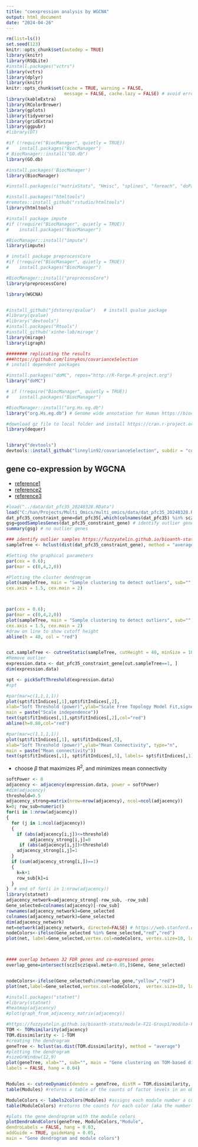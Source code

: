 ---
title: "coexpression analysis by WGCNA"
output: html_document
date: "2024-04-26"
---

```{r, echo=F, warning=F, message=F}
rm(list=ls())
set.seed(123)
knitr::opts_chunk$set(autodep = TRUE)
library(knitr)
library(RSQLite)
#install.packages("vctrs")
library(vctrs)
library(dplyr)
library(knitr)
knitr::opts_chunk$set(cache = TRUE, warning = FALSE, 
                      message = FALSE, cache.lazy = FALSE) # avoid error of long vectors https://stackoverflow.com/questions/39417003/long-vectors-not-supported-yet-error-in-rmd-but-not-in-r-script 
library(kableExtra)
library(RColorBrewer)
library(gplots)
library(tidyverse)
library(gridExtra)
library(ggpubr)
#library(DT)

#if (!require("BiocManager", quietly = TRUE))
#    install.packages("BiocManager")
# BiocManager::install("GO.db")
library(GO.db)

#install.packages('BiocManager')
library(BiocManager)

#install.packages(c("matrixStats", "Hmisc", "splines", "foreach", "doParallel", "fastcluster", "dynamicTreeCut", "survival"))

#install.packages("htmltools")
#remotes::install_github("rstudio/htmltools")
library(htmltools)

#install package impute 
#if (!require("BiocManager", quietly = TRUE))
#    install.packages("BiocManager")

#BiocManager::install("impute")
library(impute)

# install package preprocessCore
#if (!require("BiocManager", quietly = TRUE))
#    install.packages("BiocManager")

#BiocManager::install("preprocessCore")
library(preprocessCore)

library(WGCNA)


#install_github("jdstorey/qvalue")   # install qvalue package 
#library(qvalue)
#library("devtools")
#install.packages("Rtools")
#install_github('xinhe-lab/mirage')
library(mirage)
library(igraph)
```






```{r, echo=F, message=F, warning=F, results=F}
######## replicating the results 
###https://github.com/linnykos/covarianceSelection
# install dependent packages 

#install.packages("doMC", repos="http://R-Forge.R-project.org")
library("doMC")

# if (!require("BiocManager", quietly = TRUE))
#    install.packages("BiocManager")

#BiocManager::install("org.Hs.eg.db")
library("org.Hs.eg.db") # Genome wide annotation for Human https://bioconductor.org/packages/release/data/annotation/html/org.Hs.eg.db.html

#download gz file to local folder and install https://cran.r-project.org/src/contrib/Archive/dequer/
library(dequer)


library("devtools")
devtools::install_github("linnylin92/covarianceSelection", subdir = "covarianceSelection")

```

## gene co-expression by WGCNA  

* [reference1](https://fuzzyatelin.github.io/bioanth-stats/module-F21-Group1/module-F21-Group1.html)
* [reference2](https://rstudio-pubs-static.s3.amazonaws.com/687551_ed469310d8ea4652991a2e850b0018de.html)
* [reference3](https://alexslemonade.github.io/refinebio-examples/04-advanced-topics/network-analysis_rnaseq_01_wgcna.html)


```{r, echo=F, message=F, warning=F}
#load("../data/dat_pfc35_20240328.RData")
load("C:/han/Projects/Multi_Omics/multi_omics/data/dat_pfc35_20240328.RData")
dat_pfc35_constraint_gene=dat_pfc35[,which(colnames(dat_pfc35) %in% scz$Gene)] # extract gene expression for 3100 genes at PFC
gsg=goodSamplesGenes(dat_pfc35_constraint_gene) # identify outlier genes 
summary(gsg) # no outlier genes 
```

```{r, echo=F, message=F, warning=F}
### identify outlier samples https://fuzzyatelin.github.io/bioanth-stats/module-F21-Group1/module-F21-Group1.html#Identifying_outlier_samples
sampleTree <- hclust(dist(dat_pfc35_constraint_gene), method = "average") #Clustering samples based on distance 

#Setting the graphical parameters
par(cex = 0.6);
par(mar = c(0,4,2,0))

#Plotting the cluster dendrogram
plot(sampleTree, main = "Sample clustering to detect outliers", sub="", xlab="", cex.lab = 1.5,
cex.axis = 1.5, cex.main = 2)



par(cex = 0.6);
par(mar = c(0,4,2,0))
plot(sampleTree, main = "Sample clustering to detect outliers", sub="", xlab="", cex.lab = 1.5,
cex.axis = 1.5, cex.main = 2)
#draw on line to show cutoff height
abline(h = 40, col = "red")


cut.sampleTree <- cutreeStatic(sampleTree, cutHeight = 40, minSize = 10) #returns numeric vector
#Remove outlier
expression.data <- dat_pfc35_constraint_gene[cut.sampleTree==1, ]
dim(expression.data)
```
```{r, echo=F, message=F, warning=F}
spt <- pickSoftThreshold(expression.data)
#spt

#par(mar=c(1,1,1,1))
plot(spt$fitIndices[,1],spt$fitIndices[,2],
xlab="Soft Threshold (power)",ylab="Scale Free Topology Model Fit,signed R^2",type="n",
main = paste("Scale independence"))
text(spt$fitIndices[,1],spt$fitIndices[,2],col="red")
abline(h=0.80,col="red")

#par(mar=c(1,1,1,1))
plot(spt$fitIndices[,1], spt$fitIndices[,5],
xlab="Soft Threshold (power)",ylab="Mean Connectivity", type="n",
main = paste("Mean connectivity"))
text(spt$fitIndices[,1], spt$fitIndices[,5], labels= spt$fitIndices[,1],col="red")
```

* choose $\beta$ that maximizes $R^2$, and minimizes mean connectivity 



```{r, echo=F, message=F, warning=F}
softPower <- 8
adjacency <- adjacency(expression.data, power = softPower)
#dim(adjacency)
threshold=0.5
adjacency_strong=matrix(nrow=nrow(adjacency), ncol=ncol(adjacency))
k=0; row_sub=numeric()
for(i in 1:nrow(adjacency))
{
  for (j in 1:ncol(adjacency))
  {
    if (abs(adjacency[i,j])<=threshold)
         adjacency_strong[i,j]=0
     if (abs(adjacency[i,j])>threshold)
    adjacency_strong[i,j]=1
  } 
  if (sum(adjacency_strong[i,])==1)
  {
    k=k+1
    row_sub[k]=i
  }
}  # end of for(i in 1:nrow(adjacency))
library(statnet)
adjacency_network=adjacency_strong[-row_sub, -row_sub]
Gene_selected=colnames(adjacency)[-row_sub]
rownames(adjacency_network)=Gene_selected
colnames(adjacency_network)=Gene_selected
dim(adjacency_network)
net=network(adjacency_network, directed=FALSE) # https://web.stanford.edu/class/bios221/labs/networks/lab_7_networks.html
nodeColors<-ifelse(Gene_selected %in% Gene_selected,"red","red")
plot(net, label=Gene_selected,vertex.col=nodeColors, vertex.size=10, label.cex=0.5) # https://statnet.org/workshop-intro-sna-tools/



#### overlap between 32 FDR genes and co-expressed genes 
overlap_gene=intersect(scz[scz$qval.meta<0.05,]$Gene, Gene_selected)


nodeColors<-ifelse(Gene_selected%in%overlap_gene,"yellow","red")
plot(net,label=Gene_selected,vertex.col=nodeColors,  vertex.size=10, label.cex=0.5)

#install.packages("statnet")
#library(statnet)
#heatmap(adjacency)
#plot(graph_from_adjacency_matrix(adjacency))
```




```{r, echo=F, message=F, warning=F}
#https://fuzzyatelin.github.io/bioanth-stats/module-F21-Group1/module-F21-Group1.html#Network_Construction
TOM <- TOMsimilarity(adjacency)
TOM.dissimilarity <- 1-TOM
#creating the dendrogram 
geneTree <- hclust(as.dist(TOM.dissimilarity), method = "average")
#plotting the dendrogram
#sizeGrWindow(12,9)
plot(geneTree, xlab="", sub="", main = "Gene clustering on TOM-based dissimilarity", 
labels = FALSE, hang = 0.04)


Modules <- cutreeDynamic(dendro = geneTree, distM = TOM.dissimilarity, deepSplit = 2, pamRespectsDendro = FALSE, minClusterSize = 30)
table(Modules) #returns a table of the counts of factor levels in an object. In this case how many genes are assigned to each created module.

ModuleColors <- labels2colors(Modules) #assigns each module number a color
table(ModuleColors) #returns the counts for each color (aka the number of genes within each module)

#plots the gene dendrogram with the module colors
plotDendroAndColors(geneTree, ModuleColors,"Module",
dendroLabels = FALSE, hang = 0.03,
addGuide = TRUE, guideHang = 0.05,
main = "Gene dendrogram and module colors")
```